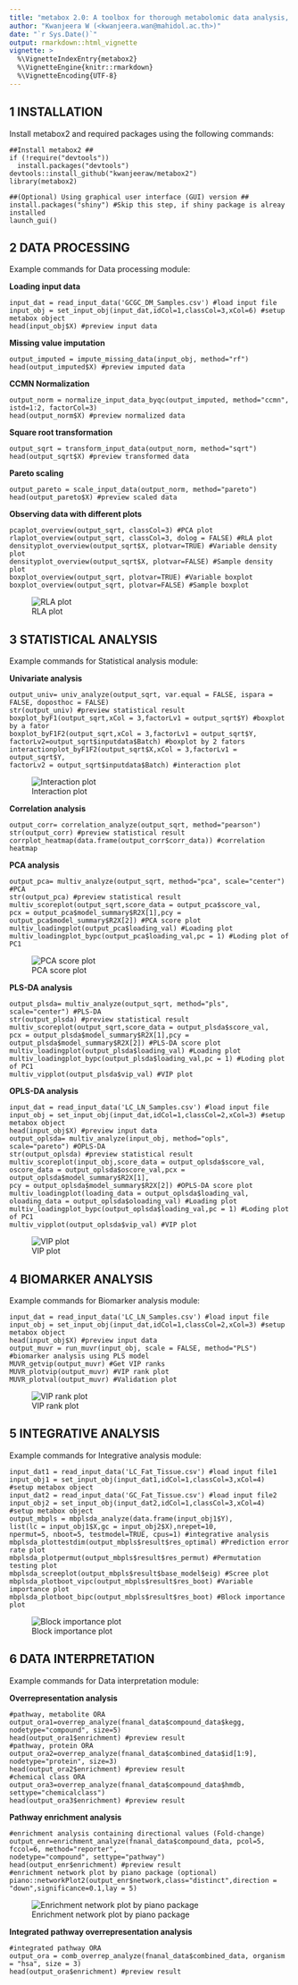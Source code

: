 ```yaml
---
title: "metabox 2.0: A toolbox for thorough metabolomic data analysis, integration and interpretation"
author: "Kwanjeera W (<kwanjeera.wan@mahidol.ac.th>)"
date: "`r Sys.Date()`"
output: rmarkdown::html_vignette
vignette: >
  %\VignetteIndexEntry{metabox2}
  %\VignetteEngine{knitr::rmarkdown}
  %\VignetteEncoding{UTF-8}
---
```


## 1 INSTALLATION

Install metabox2 and required packages using the following commands:

```
##Install metabox2 ##
if (!require("devtools"))
  install.packages("devtools")
devtools::install_github("kwanjeeraw/metabox2")
library(metabox2)

##(Optional) Using graphical user interface (GUI) version ##
install.packages("shiny") #Skip this step, if shiny package is alreay installed
launch_gui()
```

## 2 DATA PROCESSING

Example commands for Data processing module:

**Loading input data**

```
input_dat = read_input_data('GCGC_DM_Samples.csv') #load input file
input_obj = set_input_obj(input_dat,idCol=1,classCol=3,xCol=6) #setup metabox object
head(input_obj$X) #preview input data
```

**Missing value imputation**

```
output_imputed = impute_missing_data(input_obj, method="rf")
head(output_imputed$X) #preview imputed data
```

**CCMN Normalization**

```
output_norm = normalize_input_data_byqc(output_imputed, method="ccmn", istd=1:2, factorCol=3)
head(output_norm$X) #preview normalized data
```

**Square root transformation**

```
output_sqrt = transform_input_data(output_norm, method="sqrt")
head(output_sqrt$X) #preview transformed data
```

**Pareto scaling**

```
output_pareto = scale_input_data(output_norm, method="pareto")
head(output_pareto$X) #preview scaled data
```

**Observing data with different plots**

```
pcaplot_overview(output_sqrt, classCol=3) #PCA plot
rlaplot_overview(output_sqrt, classCol=3, dolog = FALSE) #RLA plot
densityplot_overview(output_sqrt$X, plotvar=TRUE) #Variable density plot
densityplot_overview(output_sqrt$X, plotvar=FALSE) #Sample density plot
boxplot_overview(output_sqrt, plotvar=TRUE) #Variable boxplot
boxplot_overview(output_sqrt, plotvar=FALSE) #Sample boxplot
```
![RLA plot](rla.png)

## 3 STATISTICAL ANALYSIS

Example commands for Statistical analysis module:

**Univariate analysis**

```
output_univ= univ_analyze(output_sqrt, var.equal = FALSE, ispara = FALSE, doposthoc = FALSE)
str(output_univ) #preview statistical result
boxplot_byF1(output_sqrt,xCol = 3,factorLv1 = output_sqrt$Y) #boxplot by a fator
boxplot_byF1F2(output_sqrt,xCol = 3,factorLv1 = output_sqrt$Y,
factorLv2=output_sqrt$inputdata$Batch) #boxplot by 2 fators
interactionplot_byF1F2(output_sqrt$X,xCol = 3,factorLv1 = output_sqrt$Y,
factorLv2 = output_sqrt$inputdata$Batch) #interaction plot
```
![Interaction plot](interaction.png)

**Correlation analysis**

```
output_corr= correlation_analyze(output_sqrt, method="pearson")
str(output_corr) #preview statistical result
corrplot_heatmap(data.frame(output_corr$corr_data)) #correlation heatmap
```

**PCA analysis**

```
output_pca= multiv_analyze(output_sqrt, method="pca", scale="center") #PCA
str(output_pca) #preview statistical result
multiv_scoreplot(output_sqrt,score_data = output_pca$score_val,
pcx = output_pca$model_summary$R2X[1],pcy = output_pca$model_summary$R2X[2]) #PCA score plot
multiv_loadingplot(output_pca$loading_val) #Loading plot
multiv_loadingplot_bypc(output_pca$loading_val,pc = 1) #Loding plot of PC1
```
![PCA score plot](pca.png)

**PLS-DA analysis**

```
output_plsda= multiv_analyze(output_sqrt, method="pls", scale="center") #PLS-DA
str(output_plsda) #preview statistical result
multiv_scoreplot(output_sqrt,score_data = output_plsda$score_val,
pcx = output_plsda$model_summary$R2X[1],pcy = output_plsda$model_summary$R2X[2]) #PLS-DA score plot
multiv_loadingplot(output_plsda$loading_val) #Loading plot
multiv_loadingplot_bypc(output_plsda$loading_val,pc = 1) #Loding plot of PC1
multiv_vipplot(output_plsda$vip_val) #VIP plot
```

**OPLS-DA analysis**

```
input_dat = read_input_data('LC_LN_Samples.csv') #load input file
input_obj = set_input_obj(input_dat,idCol=1,classCol=2,xCol=3) #setup metabox object
head(input_obj$X) #preview input data
output_oplsda= multiv_analyze(input_obj, method="opls", scale="pareto") #OPLS-DA
str(output_oplsda) #preview statistical result
multiv_scoreplot(input_obj,score_data = output_oplsda$score_val,
oscore_data = output_oplsda$oscore_val,pcx = output_oplsda$model_summary$R2X[1],
pcy = output_oplsda$model_summary$R2X[2]) #OPLS-DA score plot
multiv_loadingplot(loading_data = output_oplsda$loading_val,
oloading_data = output_oplsda$oloading_val) #Loading plot
multiv_loadingplot_bypc(output_oplsda$loading_val,pc = 1) #Loding plot of PC1
multiv_vipplot(output_oplsda$vip_val) #VIP plot
```
![VIP plot](vip.png)

## 4 BIOMARKER ANALYSIS

Example commands for Biomarker analysis module:

```
input_dat = read_input_data('LC_LN_Samples.csv') #load input file
input_obj = set_input_obj(input_dat,idCol=1,classCol=2,xCol=3) #setup metabox object
head(input_obj$X) #preview input data
output_muvr = run_muvr(input_obj, scale = FALSE, method="PLS") #biomarker analysis using PLS model
MUVR_getvip(output_muvr) #Get VIP ranks
MUVR_plotvip(output_muvr) #VIP rank plot
MUVR_plotval(output_muvr) #Validation plot
```
![VIP rank plot](viprank.png)

## 5 INTEGRATIVE ANALYSIS

Example commands for Integrative analysis module:

```
input_dat1 = read_input_data('LC_Fat_Tissue.csv') #load input file1
input_obj1 = set_input_obj(input_dat1,idCol=1,classCol=3,xCol=4) #setup metabox object
input_dat2 = read_input_data('GC_Fat_Tissue.csv') #load input file2
input_obj2 = set_input_obj(input_dat2,idCol=1,classCol=3,xCol=4) #setup metabox object
output_mbpls = mbplsda_analyze(data.frame(input_obj1$Y), 
list(lc = input_obj1$X,gc = input_obj2$X),nrepet=10, 
npermut=5, nboot=5, testmodel=TRUE, cpus=1) #integrative analysis
mbplsda_plottestdim(output_mbpls$result$res_optimal) #Prediction error rate plot
mbplsda_plotpermut(output_mbpls$result$res_permut) #Permutation testing plot
mbplsda_screeplot(output_mbpls$result$base_model$eig) #Scree plot
mbplsda_plotboot_vipc(output_mbpls$result$res_boot) #Variable importance plot
mbplsda_plotboot_bipc(output_mbpls$result$res_boot) #Block importance plot
```
![Block importance plot](bip.png)

## 6 DATA INTERPRETATION

Example commands for Data interpretation module:

**Overrepresentation analysis**

```
#pathway, metabolite ORA
output_ora1=overrep_analyze(fnanal_data$compound_data$kegg, nodetype="compound", size=5)
head(output_ora1$enrichment) #preview result
#pathway, protein ORA
output_ora2=overrep_analyze(fnanal_data$combined_data$id[1:9], nodetype="protein", size=3)
head(output_ora2$enrichment) #preview result
#chemical class ORA
output_ora3=overrep_analyze(fnanal_data$compound_data$hmdb, settype="chemicalclass")
head(output_ora3$enrichment) #preview result
```

**Pathway enrichment analysis**

```
#enrichment analysis containing directional values (Fold-change)
output_enr=enrichment_analyze(fnanal_data$compound_data, pcol=5, fccol=6, method="reporter", 
nodetype="compound", settype="pathway")
head(output_enr$enrichment) #preview result
#enrichment network plot by piano package (optional)
piano::networkPlot2(output_enr$network,class="distinct",direction = "down",significance=0.1,lay = 5)
```
![Enrichment network plot by piano package](enr.png)

**Integrated pathway overrepresentation analysis**

```
#integrated pathway ORA
output_ora = comb_overrep_analyze(fnanal_data$combined_data, organism = "hsa", size = 3)
head(output_ora$enrichment) #preview result
```
